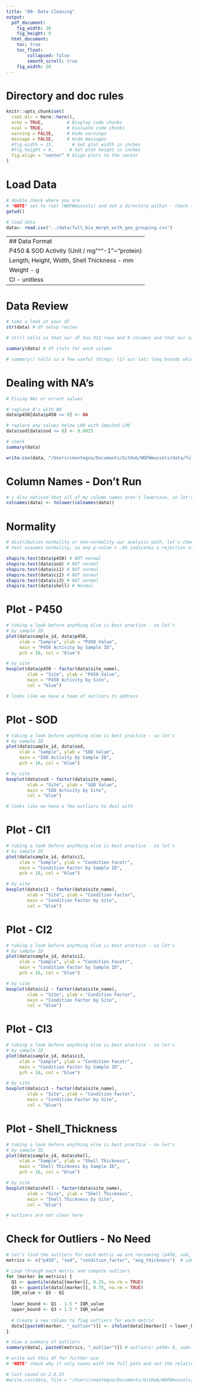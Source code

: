 ```yaml
---
title: "00- Data Cleaning"
output:
  pdf_document: 
    fig_width: 20
    fig_height: 9
  html_document: 
    toc: true
    toc_float:
        collapsed: false
        smooth_scroll: true
    fig_width: 20
---
```


# Directory and doc rules

```r

knitr::opts_chunk$set(
  root.dir = here::here(),
  echo = TRUE,         # Display code chunks
  eval = TRUE,         # Evaluate code chunks
  warning = FALSE,     # Hide warnings
  message = FALSE,     # Hide messages
  #fig.width = 15,       # Set plot width in inches
  #fig.height = 9,      # Set plot height in inches
  fig.align = "center" # Align plots to the center
)

```

# Load Data

```r

# double check where you are
# *NOTE* set to root (WDFWmussels) and not a directory within - check into why that is happening in the knitr block
getwd()

# load data
data<- read.csv("../data/full_bio_morph_with_geo_grouping.csv")


```

---
## Data Format
P450 & SOD Activity (Unit / mg"^"-1"~"protein)
Length, Height, Width, Shell Thickness - mm
Weight - g
CI - unitless
---

# Data Review

```r

# take a look at your df
str(data) # df setup review

# str() tells us that our df has 312 rows and 9 columns and that our sample_id and site number are being treated as integers; this might be a problem in analyses and plotting.

summary(data) # df stats for each column

# summary() tells us a few useful things: (1) our lat/ long bounds which we'll need for mapping, (2) we have NA values in p450 and condition_factor that need to be investigated before moving forward.

```

# Dealing with NA's
```r

# Fixing NAs or errant values

# replace 0's with NA
data$p450[data$p450 <= 0] <- NA

# replace any values below LOQ with imputed LOQ
data$sod[data$sod <= 0] <- 0.0025

# check
summary(data)

write.csv(data, "/Users/cmantegna/Documents/GitHub/WDFWmussels/data/full_with_na.csv")

```

# Column Names - Don't Run

```r

# i also noticed that all of my column names aren't lowercase, so let's fix that to prevent unnecessary mistakes
colnames(data) <- tolower(colnames(data))

```

# Normality

```r

# distribution normality or non-normality our analysis path, let's check
# test assumes normality, so any p-value > .05 indicates a rejection of that assumption

shapiro.test(data$p450) # NOT normal
shapiro.test(data$sod) # NOT normal
shapiro.test(data$ci1) # NOT normal
shapiro.test(data$ci2) # NOT normal
shapiro.test(data$ci3) # NOT normal
shapiro.test(data$shell) # Normal

```

# Plot - P450

```r

# taking a look before anything else is best practice - so let's
# by sample ID
plot(data$sample_id, data$p450, 
     xlab = "Sample", ylab = "P450 Value", 
     main = "P450 Activity by Sample ID",
     pch = 16, col = "blue")

# by site
boxplot(data$p450 ~ factor(data$site_name), 
        xlab = "Site", ylab = "P450 Value", 
        main = "P450 Activity by Site",
        col = "blue")

# looks like we have a team of outliers to address

```

# Plot - SOD

```r

# taking a look before anything else is best practice - so let's
# by sample ID
plot(data$sample_id, data$sod, 
     xlab = "Sample", ylab = "SOD Value", 
     main = "SOD Activity by Sample ID",
     pch = 16, col = "blue")

# by site
boxplot(data$sod ~ factor(data$site_name), 
        xlab = "Site", ylab = "SOD Value", 
        main = "SOD Activity by Site",
        col = "blue")

# looks like we have a few outliers to deal with

```

# Plot - CI1

```r

# taking a look before anything else is best practice - so let's
# by sample ID
plot(data$sample_id, data$ci1, 
     xlab = "Sample", ylab = "Condition Facotr", 
     main = "Condition Factor by Sample ID",
     pch = 16, col = "blue")

# by site
boxplot(data$ci1 ~ factor(data$site_name), 
        xlab = "Site", ylab = "Condition Factor", 
        main = "Condition Factor by Site",
        col = "blue")

```

# Plot - CI2

```r

# taking a look before anything else is best practice - so let's
# by sample ID
plot(data$sample_id, data$ci2, 
     xlab = "Sample", ylab = "Condition Facotr", 
     main = "Condition Factor by Sample ID",
     pch = 16, col = "blue")

# by site
boxplot(data$ci2 ~ factor(data$site_name), 
        xlab = "Site", ylab = "Condition Factor", 
        main = "Condition Factor by Site",
        col = "blue")

```

# Plot - CI3
```r

# taking a look before anything else is best practice - so let's
# by sample ID
plot(data$sample_id, data$ci3, 
     xlab = "Sample", ylab = "Condition Facotr", 
     main = "Condition Factor by Sample ID",
     pch = 16, col = "blue")

# by site
boxplot(data$ci3 ~ factor(data$site_name), 
        xlab = "Site", ylab = "Condition Factor", 
        main = "Condition Factor by Site",
        col = "blue")

```

# Plot - Shell_Thickness
```r

# taking a look before anything else is best practice - so let's
# by sample ID
plot(data$sample_id, data$shell, 
     xlab = "Sample", ylab = "Shell Thickness", 
     main = "Shell Thickness by Sample ID",
     pch = 16, col = "blue")

# by site
boxplot(data$shell ~ factor(data$site_name), 
        xlab = "Site", ylab = "Shell Thickness", 
        main = "Shell Thickness by Site",
        col = "blue")

# outliers are not clear here

```

# Check for Outliers - No Need
```r

# let's find the outliers for each metric we are reviewing (p450, sod, condition_factor and avg_thickness). ChatGPT helped create the loop.
metrics <- c("p450", "sod", "condition_factor", "avg_thickness")  # identify columns of interest

# Loop through each metric and compute outliers
for (marker in metrics) {
  Q1 <- quantile(data[[marker]], 0.25, na.rm = TRUE)
  Q3 <- quantile(data[[marker]], 0.75, na.rm = TRUE)
  IQR_value <- Q3 - Q1
  
  lower_bound <- Q1 - 1.5 * IQR_value
  upper_bound <- Q3 + 1.5 * IQR_value
  
  # Create a new column to flag outliers for each metric
  data[[paste0(marker, "_outlier")]] <- ifelse(data[[marker]] < lower_bound | data[[marker]] > upper_bound, TRUE, FALSE)
}

# View a summary of outliers
summary(data[, paste0(metrics, "_outlier")]) # outliers: p450= 8, sod= 19, cf= 10, at= 3 

# write out this df for further use
# *NOTE* check why it only saves with the full path and not the relative

# last saved on 2.6.25
#write.csv(data, file = "/Users/cmantegna/Documents/GitHub/WDFWmussels/data/cleaned/all_cleaned.csv", row.names = FALSE)

```
